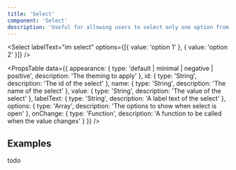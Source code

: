 ```yaml
---
title: 'Select'
component: 'Select'
description: 'Useful for allowing users to select only one option from a set.'
---
```


<Select
  labelText="im select"
  options={[{ value: 'option 1' }, { value: 'option 2' }]}
/>

<PropsTable
  data={{
    appearance: {
      type: 'default | minimal | negative | positive',
      description: 'The theming to apply'
    },
    id: {
      type: 'String',
      description: 'The id of the select'
    },
    name: {
      type: 'String',
      description: 'The name of the select'
    },
    value: {
      type: 'String',
      description: 'The value of the select'
    },
    labelText: {
      type: 'String',
      description: 'A label text of the select'
    },
    options: {
      type: 'Array',
      description: 'The options to show when select is open'
    },
    onChange: {
      type: 'Function',
      description: 'A function to be called when the value changes'
    }
  }}
/>

## Examples

todo
